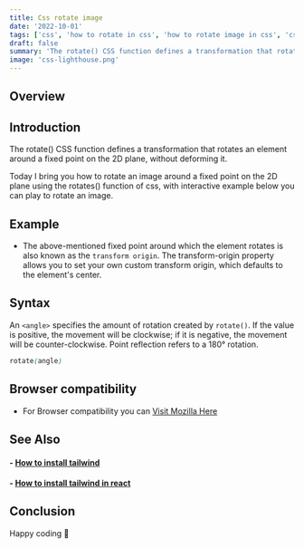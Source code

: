 ```yaml
---
title: Css rotate image
date: '2022-10-01'
tags: ['css', 'how to rotate in css', 'how to rotate image in css', 'css rotate']
draft: false
summary: 'The rotate() CSS function defines a transformation that rotates an element around a fixed point on the 2D plane, without deforming it.'
image: 'css-lighthouse.png'
---
```



<ImageComponent
  src="/static/images/css-lighthouse.png"
  width="80%"
  height="80%"
  alt="css lighthouse"
/>

## Overview

<TOCInline toc={props.toc} exclude="Overview" toHeading={2} />

## Introduction

The rotate() CSS function defines a transformation that rotates an element around a fixed point on the 2D plane, without deforming it.

Today I bring you how to rotate an image around a fixed point on the 2D plane using the rotates() function of css, with interactive example below you can play to rotate an image.

## Example

<LiveShow showCode={false} Code={CssRotate} title="Try it" />

- The above-mentioned fixed point around which the element rotates is also known as the `transform origin`. The transform-origin property allows you to set your own custom transform origin, which defaults to the element's center.

## Syntax

An `<angle>` specifies the amount of rotation created by `rotate()`. If the value is positive, the movement will be clockwise; if it is negative, the movement will be counter-clockwise. Point reflection refers to a 180° rotation.

```css
rotate(angle)
```

## Browser compatibility

- For Browser compatibility you can [Visit Mozilla Here](https://developer.mozilla.org/en-US/docs/Web/CSS/transform-function/rotate#browser_compatibility)

## See Also

#### - [How to install tailwind](install-tailwind-css)

#### - [How to install tailwind in react](install-tailwind-css)

## Conclusion

Happy coding 🎉
